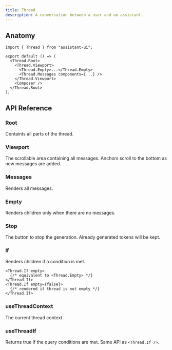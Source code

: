 ```yaml
---
title: Thread
description: A conversation between a user and an assistant.
---
```


## Anatomy

```tsx
import { Thread } from "assistant-ui";

export default () => (
  <Thread.Root>
    <Thread.Viewport>
      <Thread.Empty>...</Thread.Empty>
      <Thread.Messages components={...} />
    </Thread.Viewport>
    <Composer />
  </Thread.Root>
);
```

## API Reference

### Root

Containts all parts of the thread.

### Viewport

The scrollable area containing all messages. Anchors scroll to the bottom as new messages are added.

### Messages

Renders all messages.

### Empty

Renders children only when there are no messages.

### Stop

The button to stop the generation. Already generated tokens will be kept.

### If

Renders children if a condition is met.

```tsx
<Thread.If empty>
  {/* equivalent to <Thread.Empty> */}
</Thread.If>
<Thread.If empty={false}>
  {/* rendered if thread is not empty */}
</Thread.If>
```

### useThreadContext

The current thread context.

### useThreadIf

Returns true if the query conditions are met. Same API as `<Thread.If />`.

